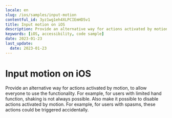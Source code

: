 ```yaml
---
locale: en
slug: /ios/samples/input-motion
contentful_id: 3yz1wg1eh4XLPCIEmHD5v1
title: Input motion on iOS
description: Provide an alternative way for actions activated by motion, to allow everyone to use the functionality.
keywords: [iOS, accessibility, code sample]
date: 2023-01-23
last_update:
  date: 2023-01-23
---
```


# Input motion on iOS

Provide an alternative way for actions activated by motion, to allow everyone to use the functionality. For example, for users with limited hand function, shaking is not always possible. Also make it possible to disable actions activated by motion. For example, for users with spasms, these actions could be triggered accidentally.

<CodeSample id="input-motion" framework="ios" locale="en"/>
